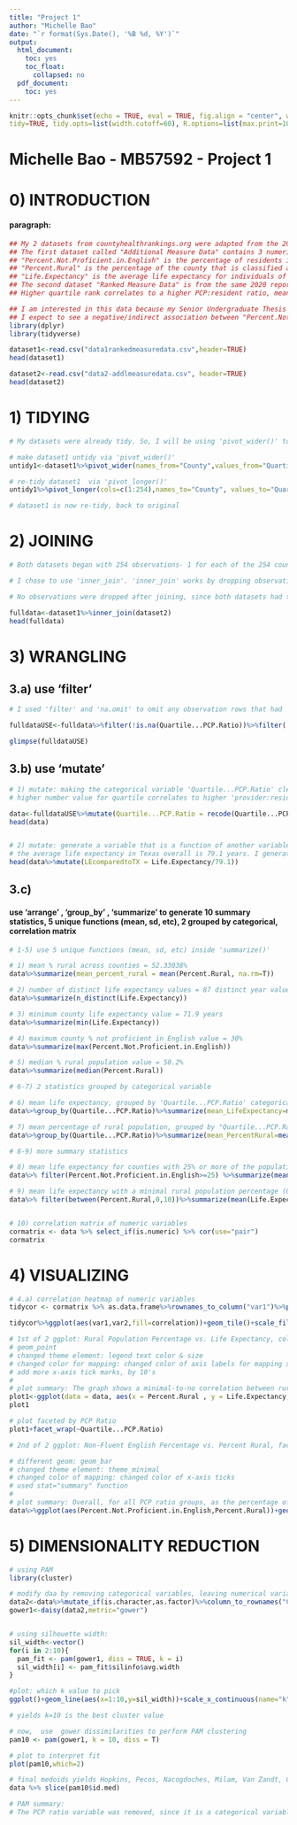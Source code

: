 ```yaml
---
title: "Project 1"
author: "Michelle Bao"
date: "`r format(Sys.Date(), '%B %d, %Y')`"
output:
  html_document:
    toc: yes
    toc_float:
      collapsed: no
  pdf_document:
    toc: yes
---
```



```r
knitr::opts_chunk$set(echo = TRUE, eval = TRUE, fig.align = "center", warning = F, message = F,
tidy=TRUE, tidy.opts=list(width.cutoff=60), R.options=list(max.print=100))
```

# Michelle Bao - MB57592 - Project 1

# 0) INTRODUCTION 
#### paragraph:

```r
## My 2 datasets from countyhealthrankings.org were adapted from the 2020 County Health Rankings in order to only contain the Texas counties data. The common ID variable between the 2 datasets is Texas county name. 
## The first dataset called "Additional Measure Data" contains 3 numeric variables which are "Percent.Not.Proficient.in.English", "Percent.Rural", and "Life.Expectancy". 
## "Percent.Not.Proficient.in.English" is the percentage of residents in the county who are not fluent in English. 
## "Percent.Rural" is the percentage of the county that is classified as rural. 
## "Life.Expectancy" is the average life expectancy for individuals of all race backgrounds in the county. 
## The second dataset "Ranked Measure Data" is from the same 2020 report, and was simplified to contain 1 categorical variable "Quartile...PCP.Ratio" which is categorized "1, 2, 3, or 4" depending on the county's PCP (primary healthcare provider, aka doctors) ratio rank within the state. 
## Higher quartile rank correlates to a higher PCP:resident ratio, meaning that there are less primary care providers for a larger population of residents. 

## I am interested in this data because my Senior Undergraduate Thesis explores the impacts of telemedicine on access to care.
## I expect to see a negative/indirect association between "Percent.Not.Proficient.in.English" and "Life.Expectancy". I also expect to see "Life.Expectancy" increase as the "Quartile...PCP.Ratio" increases.  
library(dplyr) 
library(tidyverse)

dataset1<-read.csv("data1rankedmeasuredata.csv",header=TRUE)
head(dataset1)

dataset2<-read.csv("data2-addlmeasuredata.csv", header=TRUE)
head(dataset2)
```

# 1) TIDYING  


```r
# My datasets were already tidy. So, I will be using 'pivot_wider()' to make 'dataset1' untidy, and then use 'pivot_longer()' in order to re-tidy it.

# make dataset1 untidy via 'pivot_wider()'
untidy1<-dataset1%>%pivot_wider(names_from="County",values_from="Quartile...PCP.Ratio")

# re-tidy dataset1  via 'pivot_longer()'
untidy1%>%pivot_longer(cols=c(1:254),names_to="County", values_to="Quartile PCP Ratio")

# dataset1 is now re-tidy, back to original 
```


# 2) JOINING

```r

# Both datasets began with 254 observations- 1 for each of the 254 counties in Texas. The ID's for the counties were spelled and capitalized consistently across the 2 datasets. 

# I chose to use 'inner_join'. 'inner_join' works by dropping observation ID's that are missing in either dataset. Rather than introducing NA observations, any and all unmatched observations are dropped. Since both of my datasets both had all of the same observation ID's present, all of the join options would have yielded the same result: 254 observations of all of the counties. 'inner_join' results will show the same number of observations as the number of ID intersections between the 2 datasets. This is evidenced here: the 2 datasets share 254 county ID's, and the joined dataset shows 254 observations.

# No observations were dropped after joining, since both datasets had the same observations. Observations will be removed in the next step (Wrangling) and the potential consequences will be discussed there. 

fulldata<-dataset1%>%inner_join(dataset2)
head(fulldata)

```


# 3) WRANGLING


## 3.a) use 'filter' 
```r
# I used 'filter' and 'na.omit' to omit any observation rows that had 'NA' in any column. Originally, there are 254 counties/observations in Texas in the joined dataset, but 'na.omit' removed 17 observations, resulting in 237 counties in the filtered dataset. For example, county 'Borden' was omitted because it contained 'NA' in the 'Quartile...PCP.Ratio' variable. Potential problems in a real-life context include omission of crucial healthcare data, which will lead to a lack of knowledge and study of certain counties, possibly resulting in a lack of healthcare reform, which may manifest, for example, as fewer tax dollar dedications to improving medical facilities in these counties. 

fulldataUSE<-fulldata%>%filter(!is.na(Quartile...PCP.Ratio))%>%filter(!is.na(Percent.Not.Proficient.in.English))%>%filter(!is.na(Percent.Rural))%>%filter(!is.na(Life.Expectancy))

glimpse(fulldataUSE)
```

## 3.b) use 'mutate' 

```r
# 1) mutate: making the categorical variable 'Quartile...PCP.Ratio' clearer: changing number values to word values
# higher number value for quartile correlates to higher 'provider:resident' ratio, which is less ideal for patient care. So, '1' correlates to 'Excellent' and '4' correlates to 'Poor'.

data<-fulldataUSE%>%mutate(Quartile...PCP.Ratio = recode(Quartile...PCP.Ratio, `1` = "excellent", `2` = "good", `3` = "satisfactory", '4' = "poor"))
head(data)


# 2) mutate: generate a variable that is a function of another variable 
# the average life expectancy in Texas overall is 79.1 years. I generated a new variable 'LEcomparedtoTX' to compare each county's life expectancy to Texas' overall. A value of <1 indicates an average life expectancy lower than that of Texas' life expectancy. A value of >1 indicates better county life expectancy than the state's life expectancy overall. 
head(data%>%mutate(LEcomparedtoTX = Life.Expectancy/79.1))

```

## 3.c) 
#### use 'arrange' , 'group_by' , 'summarize' to generate 10 summary statistics, 5 unique functions (mean, sd, etc), 2 grouped by categorical, correlation matrix

```r
# 1-5) use 5 unique functions (mean, sd, etc) inside 'summarize()'

# 1) mean % rural across counties = 52.33038%
data%>%summarize(mean_percent_rural = mean(Percent.Rural, na.rm=T))

# 2) number of distinct life expectancy values = 87 distinct year values
data%>%summarize(n_distinct(Life.Expectancy))

# 3) minimum county life expectancy value = 71.9 years
data%>%summarize(min(Life.Expectancy))

# 4) maximum county % not proficient in English value = 30%
data%>%summarize(max(Percent.Not.Proficient.in.English))

# 5) median % rural population value = 50.2%
data%>%summarize(median(Percent.Rural))

# 6-7) 2 statistics grouped by categorical variable 

# 6) mean life expectancy, grouped by 'Quartile...PCP.Ratio' categorical groups, arranged by descending average life expectancy (high->low). 
data%>%group_by(Quartile...PCP.Ratio)%>%summarize(mean_LifeExpectancy=mean(Life.Expectancy,na.rm=T))%>%arrange(desc(mean_LifeExpectancy))

# 7) mean percentage of rural population, grouped by "Quartile...PCP.Ratio" categorical groups, arranged by descending percentage of rural.
data%>%group_by(Quartile...PCP.Ratio)%>%summarize(mean_PercentRural=mean(Percent.Rural,na.rm=T))%>%arrange(desc(mean_PercentRural))

# 8-9) more summary statistics

# 8) mean life expectancy for counties with 25% or more of the population not proficient in English = 83.125 years.
data%>% filter(Percent.Not.Proficient.in.English>=25) %>%summarize(mean(Life.Expectancy))

# 9) mean life expectancy with a minimal rural population percentage (0-10%) = 79.42222 years.
data%>% filter(between(Percent.Rural,0,10))%>%summarize(mean(Life.Expectancy))


# 10) correlation matrix of numeric variables
cormatrix <- data %>% select_if(is.numeric) %>% cor(use="pair")
cormatrix
```

# 4) VISUALIZING 

```r
# 4.a) correlation heatmap of numeric variables 
tidycor <- cormatrix %>% as.data.frame%>%rownames_to_column("var1")%>%pivot_longer(-1,names_to="var2",values_to="correlation")

tidycor%>%ggplot(aes(var1,var2,fill=correlation))+geom_tile()+scale_fill_gradient2(low="red",mid="white",high="blue")+geom_text(aes(label=round(correlation,2)),color = "black", size = 4)+theme(axis.text.x = element_text(angle = 90, hjust=1))+coord_fixed()
```

```r
# 1st of 2 ggplot: Rural Population Percentage vs. Life Expectancy, colored by PCP Ratio Quartile
# geom_point
# changed theme element: legend text color & size
# changed color for mapping: changed color of axis labels for mapping x-axis "Rural Population"
# add more x-axis tick marks, by 10's
# 
# plot summary: The graph shows a minimal-to-no correlation between rural percentage and life expectancy. As you move right-ward on the x-axis (rural population increases), life expectancy remains randomly scattered, although the trend line appears to be slightly negative. There also appears to be some relationship between PCP ratio and rural population, with noticeable changes regarding "excellent" and "poor" PCP ratios. As you move right-ward on the x-axis (rural population increases), the presence of red "excellent" dots decreases, and the presence of "poor" dots increases, but the amount of other PCP ratios (good, satisfactory) remains the same. Finally, there appears to be no correlation between PCP ratio and life expectancy. As you move up the y-axis (life expectancy increases), there are dots of all 4 colors, indicating no correlation between PCP ratio and life expectancy. These results are further supported by the faceted graph.
plot1<-ggplot(data = data, aes(x = Percent.Rural , y = Life.Expectancy, color = Quartile...PCP.Ratio)) +geom_point(size = 3, alpha = .4) + ggtitle("Texas Counties: Rural Populations vs. Life Expectancy, colored by PCP Ratio") + ylab("Life Expectancy (years)") + xlab("Rural Population of the County (%)")+theme(legend.text = element_text(colour="blue", size=10))+scale_x_continuous(breaks=seq(0,100,10))+theme(axis.text.x = element_text(face="bold", color="#993333"))
plot1

# plot faceted by PCP Ratio
plot1+facet_wrap(~Quartile...PCP.Ratio)

```

```r
# 2nd of 2 ggplot: Non-Fluent English Percentage vs. Percent Rural, faceted by PCP Ratio 

# different geom: geom_bar
# changed theme element: theme_minimal
# changed color of mapping: changed color of x-axis ticks
# used stat="summary" function
# 
# plot summary: Overall, for all PCP ratio groups, as the percentage of non-English speakers increases, the rural population decreases, particularly for counties with a "good" PCP ratio. Although, the good PCP ratio counties have an outlier in the trend-line at the observation of 30% non-English population.  There is no correlation between non-English population and PCP ratio- for example: 30% non-English population counties exist in the poor, satisfactory, and good PCP ratio categories. Excellent PCP ratio counties have the lowest proportions of rural populations, on average. For poor PCP ratio counties, rural population remains about constant as non-English population increases, until a non-English percentage of about 7% where the rural population percentage begins to drop. 
data%>%ggplot(aes(Percent.Not.Proficient.in.English,Percent.Rural))+geom_bar(stat="summary")+facet_wrap(~Quartile...PCP.Ratio) + ggtitle("Texas Counties: Non-English Populations vs. Rural Populations, faceted by PCP Ratio") + ylab("Rural Population of the County (%)") + xlab("Non-Fluent in English Population of the County (%)")+theme_minimal()+theme(axis.text.x = element_text(face="bold", color="#993333"))

```


# 5) DIMENSIONALITY REDUCTION 

```r
# using PAM 
library(cluster) 

# modify daa by removing categorical variables, leaving numerical variables only, find gower dissimilarities
data2<-data%>%mutate_if(is.character,as.factor)%>%column_to_rownames("County")%>%select(-Quartile...PCP.Ratio)
gower1<-daisy(data2,metric="gower")


# using silhouette width: 
sil_width<-vector()
for(i in 2:10){  
  pam_fit <- pam(gower1, diss = TRUE, k = i)  
  sil_width[i] <- pam_fit$silinfo$avg.width  
}

#plot: which k value to pick
ggplot()+geom_line(aes(x=1:10,y=sil_width))+scale_x_continuous(name="k",breaks=1:10)

# yields k=10 is the best cluster value 

# now,  use  gower dissimilarities to perform PAM clustering
pam10 <- pam(gower1, k = 10, diss = T)

# plot to interpret fit 
plot(pam10,which=2)

# final medoids yields Hopkins, Pecos, Nacogdoches, Milam, Van Zandt, Colorado, Frio, Newton, Midland, Haskell 
data %>% slice(pam10$id.med)

# PAM summary: 
# The PCP ratio variable was removed, since it is a categorical variable. The silhouette width method yielded that k=10 clusters was the best fit. Counties Hopkins, Pecos, Nacogdoches, Milam, Van Zandt, Colorado, Frio, Newton, Midland, Haskell were the best representations of their clusters. 
```
